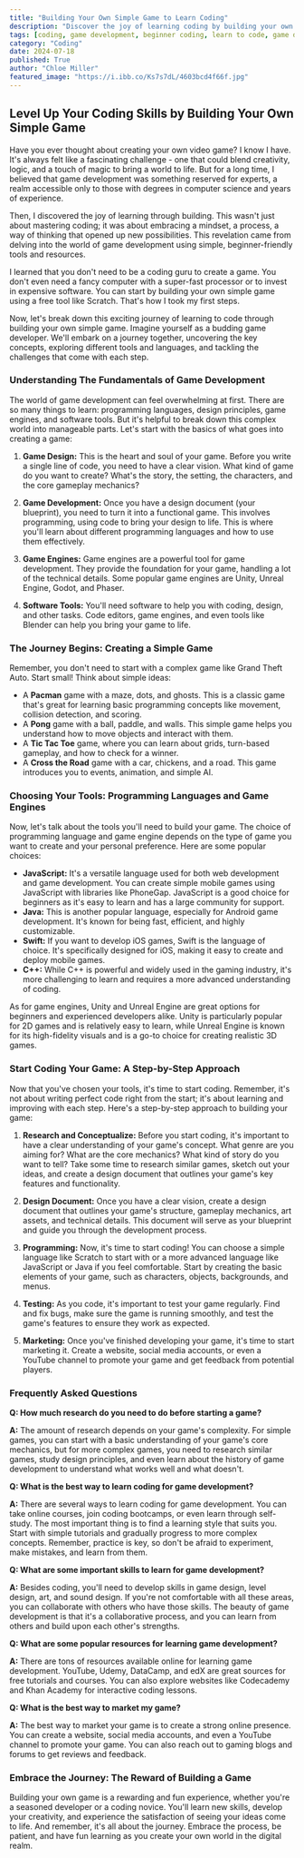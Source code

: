 ```yaml
---
title: "Building Your Own Simple Game to Learn Coding"
description: "Discover the joy of learning coding by building your own simple game. This blog post guides you through the process, from choosing the right tools to creating a design document and writing code. Learn fundamental game development concepts and get started with popular languages like JavaScript and game engines like Unity."
tags: [coding, game development, beginner coding, learn to code, game design, programming languages, game engines, Unity, JavaScript, Scratch, tutorials]
category: "Coding"
date: 2024-07-18
published: True
author: "Chloe Miller"
featured_image: "https://i.ibb.co/Ks7s7dL/4603bcd4f66f.jpg"
---
```


##  Level Up Your Coding Skills by Building Your Own Simple Game

Have you ever thought about creating your own video game? I know I have. It's always felt like a fascinating challenge - one that could blend creativity, logic, and a touch of magic to bring a world to life. But for a long time, I believed that game development was something reserved for experts, a realm accessible only to those with degrees in computer science and years of experience.  

Then, I discovered the joy of learning through building.  This wasn't just about mastering coding; it was about embracing a mindset, a process, a way of thinking that opened up new possibilities.  This revelation came from delving into the world of game development using simple, beginner-friendly tools and resources.  

I learned that you don't need to be a coding guru to create a game. You don't even need a fancy computer with a super-fast processor or to invest in expensive software. You can start by building your own simple game using a free tool like Scratch. That's how I took my first steps. 

Now, let's break down this exciting journey of learning to code through building your own simple game.  Imagine yourself as a budding game developer.  We'll embark on a journey together, uncovering the key concepts, exploring different tools and languages, and tackling the challenges that come with each step.

###  Understanding The Fundamentals of Game Development

The world of game development can feel overwhelming at first.  There are so many things to learn: programming languages, design principles, game engines, and software tools. But it's helpful to break down this complex world into manageable parts.  Let's start with the basics of what goes into creating a game:

1. **Game Design:**  This is the heart and soul of your game.  Before you write a single line of code, you need to have a clear vision.  What kind of game do you want to create?  What's the story, the setting, the characters, and the core gameplay mechanics? 

2. **Game Development:** Once you have a design document (your blueprint), you need to turn it into a functional game.  This involves programming, using code to bring your design to life. This is where you'll learn about different programming languages and how to use them effectively.

3. **Game Engines:**  Game engines are a powerful tool for game development. They provide the foundation for your game, handling a lot of the technical details. Some popular game engines are Unity, Unreal Engine, Godot, and Phaser.

4. **Software Tools:** You'll need software to help you with coding, design, and other tasks.  Code editors, game engines, and even tools like Blender can help you bring your game to life.

###  The Journey Begins:  Creating a Simple Game

Remember, you don't need to start with a complex game like Grand Theft Auto.  Start small!  Think about simple ideas:

- A **Pacman** game with a maze, dots, and ghosts. This is a classic game that's great for learning basic programming concepts like movement, collision detection, and scoring.
- A **Pong** game with a ball, paddle, and walls.  This simple game helps you understand how to move objects and interact with them.
- A **Tic Tac Toe** game, where you can learn about grids, turn-based gameplay, and how to check for a winner.
- A **Cross the Road** game with a car, chickens, and a road.  This game introduces you to events, animation, and simple AI.

###  Choosing Your Tools: Programming Languages and Game Engines

Now, let's talk about the tools you'll need to build your game. The choice of programming language and game engine depends on the type of game you want to create and your personal preference.  Here are some popular choices:

- **JavaScript:** It's a versatile language used for both web development and game development. You can create simple mobile games using JavaScript with libraries like PhoneGap.  JavaScript is a good choice for beginners as it's easy to learn and has a large community for support.
- **Java:**  This is another popular language, especially for Android game development.  It's known for being fast, efficient, and highly customizable.  
- **Swift:** If you want to develop iOS games, Swift is the language of choice.  It's specifically designed for iOS, making it easy to create and deploy mobile games.
- **C++:**  While C++ is powerful and widely used in the gaming industry, it's more challenging to learn and requires a more advanced understanding of coding.

As for game engines, Unity and Unreal Engine are great options for beginners and experienced developers alike. Unity is particularly popular for 2D games and is relatively easy to learn, while Unreal Engine is known for its high-fidelity visuals and is a go-to choice for creating realistic 3D games.

###  Start Coding Your Game:  A Step-by-Step Approach

Now that you've chosen your tools, it's time to start coding.   Remember, it's not about writing perfect code right from the start; it's about learning and improving with each step. Here's a step-by-step approach to building your game:

1. **Research and Conceptualize:** Before you start coding, it's important to have a clear understanding of your game's concept. What genre are you aiming for? What are the core mechanics? What kind of story do you want to tell? Take some time to research similar games, sketch out your ideas, and create a design document that outlines your game's key features and functionality.

2. **Design Document:**  Once you have a clear vision, create a design document that outlines your game's structure, gameplay mechanics, art assets, and technical details.  This document will serve as your blueprint and guide you through the development process.

3. **Programming:**  Now, it's time to start coding!  You can choose a simple language like Scratch to start with or a more advanced language like JavaScript or Java if you feel comfortable. Start by creating the basic elements of your game, such as characters, objects, backgrounds, and menus.  

4. **Testing:**  As you code, it's important to test your game regularly.  Find and fix bugs, make sure the game is running smoothly, and test the game's features to ensure they work as expected.

5. **Marketing:**  Once you've finished developing your game, it's time to start marketing it.  Create a website, social media accounts, or even a YouTube channel to promote your game and get feedback from potential players.

###  Frequently Asked Questions

**Q: How much research do you need to do before starting a game?**

**A:**  The amount of research depends on your game's complexity. For simple games,  you can start with a basic understanding of your game's core mechanics, but for more complex games, you need to research similar games, study design principles, and even learn about the history of game development to understand what works well and what doesn't.

**Q: What is the best way to learn coding for game development?**

**A:**  There are several ways to learn coding for game development. You can take online courses, join coding bootcamps, or even learn through self-study. The most important thing is to find a learning style that suits you.  Start with simple tutorials and gradually progress to more complex concepts.   Remember, practice is key, so don't be afraid to experiment, make mistakes, and learn from them.

**Q: What are some important skills to learn for game development?**

**A:**  Besides coding, you'll need to develop skills in game design, level design, art, and sound design. If you're not comfortable with all these areas, you can collaborate with others who have those skills.  The beauty of game development is that it's a collaborative process, and you can learn from others and build upon each other's strengths.

**Q: What are some popular resources for learning game development?**

**A:**  There are tons of resources available online for learning game development.  YouTube, Udemy, DataCamp, and edX are great sources for free tutorials and courses.  You can also explore websites like Codecademy and Khan Academy for interactive coding lessons.  
   
**Q: What is the best way to market my game?**

**A:**  The best way to market your game is to create a strong online presence.  You can create a website, social media accounts, and even a YouTube channel to promote your game.  You can also reach out to gaming blogs and forums to get reviews and feedback.
   
###  Embrace the Journey: The Reward of Building a Game

Building your own game is a rewarding and fun experience, whether you're a seasoned developer or a coding novice.  You'll learn new skills, develop your creativity, and experience the satisfaction of seeing your ideas come to life.  And remember, it's all about the journey.  Embrace the process, be patient, and have fun learning as you create your own world in the digital realm.  
